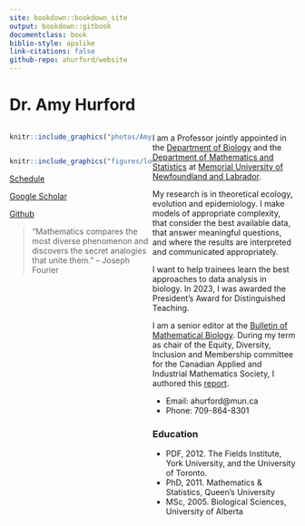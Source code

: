 ```yaml
--- 
site: bookdown::bookdown_site
output: bookdown::gitbook
documentclass: book
biblio-style: apalike
link-citations: false 
github-repo: ahurford/website
---
```


# Dr. Amy Hurford {-}

<style>
  .col2 {
    columns: 2 200px;         /* number of columns and width in pixels*/
    -webkit-columns: 2 200px; /* chrome, safari */
    -moz-columns: 2 200px;    /* firefox */
  }
  .col3 {
    columns: 3 100px;
    -webkit-columns: 3 100px;
    -moz-columns: 3 100px;
  }
</style>

<style>
.column-left{
  float: left;
  width: 50%;
  text-align: left;
}

.column-right{
  float: right;
  width: 50%;
  text-align: left;
}
</style>

<div class="column-left">
```r
knitr::include_graphics("photos/Amy-Hurford/Hurford-2.jpg")
```
</div>

<div class="column-right">


I am a Professor jointly appointed in the [Department of Biology](https://www.mun.ca/biology/) and the [Department of Mathematics and Statistics](https://www.mun.ca/math/) at [Memorial University of Newfoundland and Labrador](https://mun.ca/).

My research is in theoretical ecology, evolution and epidemiology. I make models of appropriate complexity, that consider the best available data, that answer meaningful questions, and where the results are interpreted and communicated appropriately.  

I want to help trainees learn the best approaches to data analysis in biology. In 2023, I was awarded the President's Award for Distinguished Teaching.

I am a senior editor at the [Bulletin of Mathematical Biology](https://www.springer.com/journal/11538/editors). During my term as chair of the Equity, Diversity, Inclusion and Membership committee for the Canadian Applied and Industrial Mathematics Society, I authored this [report](https://caims.ca/wp-content/uploads/2024/07/CAIMS-EDI-Survey-Report-Final.pdf).

- Email: ahurford@mun.ca
- Phone: 709-864-8301



### Education {-}
- PDF, 2012. The Fields Institute, York University, and the University of Toronto.
- PhD, 2011. Mathematics & Statistics, Queen's University
- MSc, 2005. Biological Sciences, University of Alberta


 </div> 

<div class="column-left">

```r
knitr::include_graphics("figures/logo.png")
```

[Schedule](https://calendar.google.com/calendar/embed?src=hurford.amy%40gmail.com&ctz=America/St_Johns)

[Google Scholar](https://scholar.google.ca/citations?hl=en&user=bxt9bh8AAAAJ&view_op=list_works&gmla=AJsN-F4WdeYtdxaBnNoWImjkkpr7uIH2KAhBa0wQrx0NWE_jorLbjasr8KMungYLGwP_Wp7eGMArwXpeErtX3ohHq-SuENXpbtFQH1xkK0bFizC57LJzgUY)

[Github](https://github.com/ahurford)

>"Mathematics compares the most diverse phenomenon and discovers the secret analogies that unite them."
> -- Joseph Fourier


</div>
